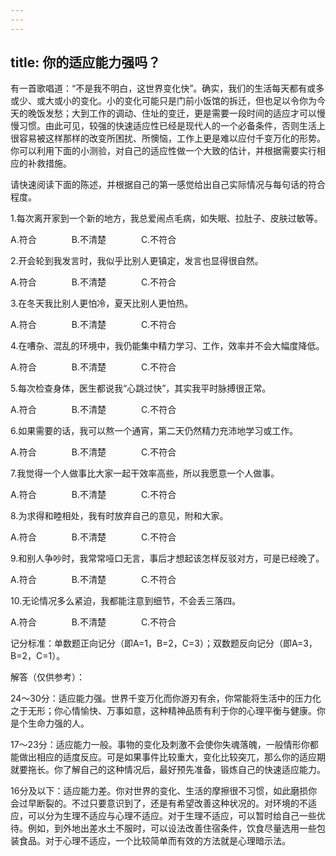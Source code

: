 ```yaml
---
---
---
```

title: 你的适应能力强吗？
---



有一首歌唱道：“不是我不明白，这世界变化快”。确实，我们的生活每天都有或多或少、或大或小的变化。小的变化可能只是门前小饭馆的拆迁，但也足以令你为今天的晚饭发愁；大到工作的调动、住址的变迁，更是需要一段时间的适应才可以慢慢习惯。由此可见，较强的快速适应性已经是现代人的一个必备条件，否则生活上很容易被这样那样的改变所困扰、所懊恼，工作上更是难以应付千变万化的形势。你可以利用下面的小测验，对自己的适应性做一个大致的估计，并根据需要实行相应的补救措施。

请快速阅读下面的陈述，并根据自己的第一感觉给出自己实际情况与每句话的符合程度。

1.每次离开家到一个新的地方，我总爱闹点毛病，如失眠、拉肚子、皮肤过敏等。

A.符合　　　　B.不清楚　　　　C.不符合

2.开会轮到我发言时，我似乎比别人更镇定，发言也显得很自然。

A.符合　　　　B.不清楚　　　　C.不符合

3.在冬天我比别人更怕冷，夏天比别人更怕热。

A.符合　　　　B.不清楚　　　　C.不符合

4.在嘈杂、混乱的环境中，我仍能集中精力学习、工作，效率并不会大幅度降低。

A.符合　　　　B.不清楚　　　　C.不符合

5.每次检查身体，医生都说我“心跳过快”，其实我平时脉搏很正常。

A.符合　　　　B.不清楚　　　　C.不符合

6.如果需要的话，我可以熬一个通宵，第二天仍然精力充沛地学习或工作。

A.符合　　　　B.不清楚　　　　C.不符合

7.我觉得一个人做事比大家一起干效率高些，所以我愿意一个人做事。

A.符合　　　　B.不清楚　　　　C.不符合

8.为求得和睦相处，我有时放弃自己的意见，附和大家。

A.符合　　　　B.不清楚　　　　C.不符合

9.和别人争吵时，我常常哑口无言，事后才想起该怎样反驳对方，可是已经晚了。

A.符合　　　　B.不清楚　　　　C.不符合

10.无论情况多么紧迫，我都能注意到细节，不会丢三落四。

A.符合　　　　B.不清楚　　　　C.不符合

记分标准：单数题正向记分（即A=1，B=2，C=3）；双数题反向记分（即A=3，B=2，C=1）。

解答（仅供参考）：

24～30分：适应能力强。世界千变万化而你游刃有余，你常能将生活中的压力化之于无形；你心情愉快、万事如意，这种精神品质有利于你的心理平衡与健康。你是个生命力强的人。

17～23分：适应能力一般。事物的变化及刺激不会使你失魂落魄，一般情形你都能做出相应的适度反应。可是如果事件比较重大，变化比较突兀，那么你的适应期就要拖长。你了解自己的这种情况后，最好预先准备，锻炼自己的快速适应能力。

16分及以下：适应能力差。你对世界的变化、生活的摩擦很不习惯，如此磨损你会过早断裂的。不过只要意识到了，还是有希望改善这种状况的。对环境的不适应，可以分为生理不适应与心理不适应。对于生理不适应，可以暂时给自己一些优待。例如，到外地出差水土不服时，可以设法改善住宿条件，饮食尽量选用一些包装食品。对于心理不适应，一个比较简单而有效的方法就是心理暗示法。